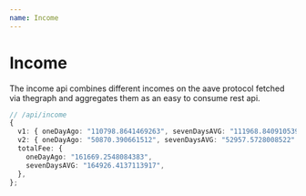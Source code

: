 ```yaml
---
name: Income
---
```


# Income

The income api combines different incomes on the aave protocol fetched via thegraph and aggregates them as an easy to consume rest api.

```ts
// /api/income
{
  v1: { oneDayAgo: "110798.8641469263", sevenDaysAVG: "111968.8409105395" },
  v2: { oneDayAgo: "50870.390661512", sevenDaysAVG: "52957.5728008522" },
  totalFee: {
    oneDayAgo: "161669.2548084383",
    sevenDaysAVG: "164926.4137113917",
  },
};
```
